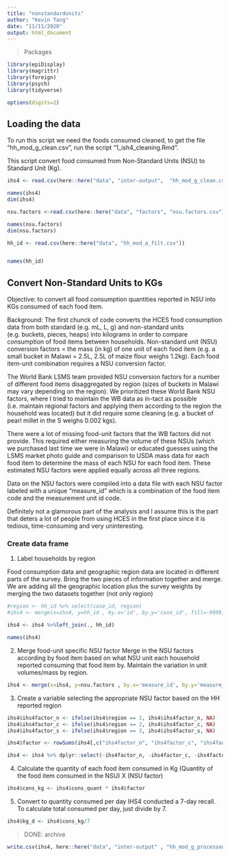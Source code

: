 ```yaml
---
title: "nonstandardunits"
author: "Kevin Tang"
date: "11/11/2020"
output: html_document
---
```


> Packages

```r

library(epiDisplay)
library(magrittr)
library(foreign)
library(psych)
library(tidyverse)

options(digits=2)

```

## Loading the data

To run this script we need the foods consumed cleaned, to get the file "hh_mod_g_clean.csv", run the script "1_ish4_cleaning.Rmd". 

This script convert food consumed from Non-Standard Units (NSU) to Standard Unit (Kg). 


```r

ihs4 <- read.csv(here::here("data", "inter-output",  "hh_mod_g_clean.csv"))

names(ihs4)
dim(ihs4)

nsu.factors <-read.csv(here::here("data", "factors", "nsu.factors.csv"),  fileEncoding="UTF-8-BOM")

names(nsu.factors)
dim(nsu.factors)

hh_id <- read.csv(here::here("data", "hh_mod_a_filt.csv"))


names(hh_id)

```


## Convert Non-Standard Units to KGs

Objective: to convert all food consumption quantities reported in NSU into KGs consumed of each food item. 

Background: The first chunck of code converts the HCES food consumption data from both standard (e.g. mL, L, g) and non-standard units (e.g. buckets, pieces, heaps) into kilograms in order to compare consumption of food items between households.  Non-standard unit (NSU) conversion factors = the mass (in kg) of one unit of each food item (e.g. a small bucket in Malawi = 2.5L, 2.5L of maize flour weighs 1.2kg). Each food item-unit combination requires a NSU conversion factor.

The World Bank LSMS team provided NSU conversion factors for a number of different food items disaggregated by region (sizes of buckets in Malawi may vary depending on the region). We prioritized these World Bank NSU factors, where I tried to maintain the WB data as in-tact as possible (i.e. maintain regional factors and applying them according to the region the household was located) but it did require some cleaning (e.g. a bucket of pearl millet in the S weighs 0.002 kgs). 

There were a lot of missing food-unit factors that the WB factors did not provide. This required either measuring the volume of these NSUs (which we purchased last time we were in Malawi) or educated guesses using the LSMS market photo guide and comparison to USDA mass data for each food item to determine the mass of each NSU for each food item. These estimated NSU factors were applied equally across all three regions. 

Data on the NSU factors were compiled into a data file with each NSU factor labeled with a unique "measure_id" which is a combination of the food item code and the measurement unit id code. 

Definitely not a glamorous part of the analysis and I assume this is the part that deters a lot of people from using HCES in the first place since it is tedious, time-consuming and very uninteresting.  


### Create  data frame

1. Label households by region 

  Food consumption data and geographic region data are located in different parts of the survey. Bring the two pieces of information together and merge. We are adding all the geographic location plus the survey weights by merging the two datasets together (not only region)

```r
#region <- hh_id %>% select(case_id, region)
#ihs4 <- merge(x=ihs4, y=hh_id , by.x='id', by.y='case_id', fill=-9999, #all.x = TRUE) %>% arrange(item_code) %>% arrange(HHID)

ihs4 <- ihs4 %>%left_join(., hh_id)

names(ihs4)

```

2. Merge food-unit specific NSU factor 
  Merge in the NSU factors according by food item based on what NSU unit each household reported consuming that food item by. Maintain the variation in unit volumes/mass by region.

```r
ihs4 <- merge(x=ihs4, y=nsu.factors , by.x='measure_id', by.y='measure_id', fill=-9999, all.x = TRUE) %>% arrange(item_code) %>% arrange(case_id)

```

3. Create a variable selecting the appropriate NSU factor based on the HH reported region

```r
ihs4$ihs4factor_n <- ifelse(ihs4$region == 1, ihs4$ihs4factor_n, NA)
ihs4$ihs4factor_c <- ifelse(ihs4$region == 2, ihs4$ihs4factor_c, NA)
ihs4$ihs4factor_s <- ifelse(ihs4$region == 3, ihs4$ihs4factor_s, NA)

ihs4$factor <- rowSums(ihs4[,c("ihs4factor_n", "ihs4factor_c", "ihs4factor_s")], na.rm=TRUE)

ihs4 <- ihs4 %>% dplyr::select(-ihs4factor_n, -ihs4factor_c, -ihs4factor_s)

```

4. Calculate the quantity of each food item consumed in Kg
  (Quantity of the food item consumed in the NSU) X (NSU factor)
  
```r

ihs4$cons_kg <- ihs4$cons_quant * ihs4$factor

```

5. Convert to quantity consumed per day
  IHS4 conducted a 7-day recall. To calculate total consumed per day, just divide by 7. 
```r
ihs4$kg_d <- ihs4$cons_kg/7
```

> DONE: archive

```r
write.csv(ihs4, here::here("data", "inter-output" , "hh_mod_g_processed.csv"), row.names = FALSE)

```

